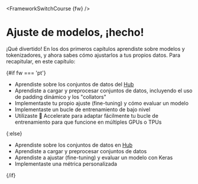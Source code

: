 <FrameworkSwitchCourse {fw} />

# Ajuste de modelos, ¡hecho!

<CourseFloatingBanner chapter={3} classNames="absolute z-10 right-0 top-0" />

¡Qué divertido! En los dos primeros capítulos aprendiste sobre modelos y tokenizadores, y ahora sabes cómo ajustarlos a tus propios datos. Para recapitular, en este capítulo:

{#if fw === 'pt'}

- Aprendiste sobre los conjuntos de datos del [Hub](https://huggingface.co/datasets)
- Aprendiste a cargar y preprocesar conjuntos de datos, incluyendo el uso de padding dinámico y los "collators"
- Implementaste tu propio ajuste (fine-tuning) y cómo evaluar un modelo
- Implementaste un bucle de entrenamiento de bajo nivel
- Utilizaste 🤗 Accelerate para adaptar fácilmente tu bucle de entrenamiento para que funcione en múltiples GPUs o TPUs

{:else}

- Aprendiste sobre los conjuntos de datos en [Hub](https://huggingface.co/datasets)
- Aprendiste a cargar y preprocesar conjuntos de datos
- Aprendiste a ajustar (fine-tuning) y evaluar un modelo con Keras
- Implementaste una métrica personalizada

{/if}
